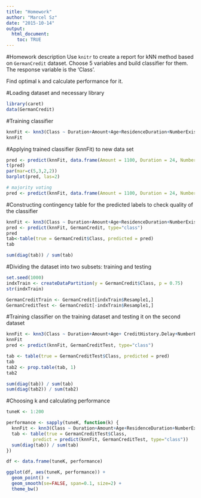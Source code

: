 ```yaml
---
title: "Homework"
author: "Marcel Sz"
date: "2015-10-14"
output: 
  html_document:
    toc: TRUE
---
```

#Homework description 
Use `knitr` to create a report for kNN method based on `GermanCredit` dataset.
Choose 5 variables and build classifier for them. The response variable is the 'Class'.

Find optimal `k` and calculate performance for it.

#Loading dataset and necessary library
```r
library(caret)
data(GermanCredit)
```
#Training classifier
```r
knnFit <- knn3(Class ~ Duration+Amount+Age+ResidenceDuration+NumberExistingCredits, data = GermanCredit, k=40, prob=TRUE)
knnFit
```

#Applying trained classifier (knnFit) to new data set
```r
pred <- predict(knnFit, data.frame(Amount = 1100, Duration = 24, NumberExistingCredits= 3, Age = 30, ResidenceDuration = 4))
t(pred)
par(mar=c(5,3,2,2))
barplot(pred, las=2)

# majority voting
pred <- predict(knnFit, data.frame(Amount = 1100, Duration = 24, NumberExistingCredits= 3, Age = 30, ResidenceDuration = 4), type="class")
```

#Constructing contingency table for the predicted labels to check quality of the classifier

```r
knnFit <- knn3(Class ~ Duration+Amount+Age+ResidenceDuration+NumberExistingCredits, data = GermanCredit, k=40)
pred <- predict(knnFit, GermanCredit, type="class")
pred
tab<-table(true = GermanCredit$Class, predicted = pred)
tab

sum(diag(tab)) / sum(tab)
```

#Dividing the dataset into two subsets: training and testing
```r
set.seed(1000)
indxTrain <- createDataPartition(y = GermanCredit$Class, p = 0.75)
str(indxTrain)

GermanCreditTrain <- GermanCredit[indxTrain$Resample1,]
GermanCreditTest <- GermanCredit[-indxTrain$Resample1,]
```

#Training classifier on the training dataset and testing it on the second dataset
```r
knnFit <- knn3(Class ~ Duration+Amount+Age+ CreditHistory.Delay+NumberExistingCredits, data = GermanCreditTrain, k=40, prob=TRUE)
knnFit
pred <- predict(knnFit, GermanCreditTest, type="class")

tab <- table(true = GermanCreditTest$Class, predicted = pred)
tab
tab2 <- prop.table(tab, 1)
tab2

sum(diag(tab)) / sum(tab)
sum(diag(tab2)) / sum(tab2)
```

#Choosing k and calculating performance

```r
tuneK <- 1:200

performance <- sapply(tuneK, function(k) {
  knnFit <- knn3(Class ~ Duration+Amount+Age+ResidenceDuration+NumberExistingCredits, data = GermanCreditTrain, k=k)
  tab <- table(true = GermanCreditTest$Class,
          predict = predict(knnFit, GermanCreditTest, type="class"))
  sum(diag(tab)) / sum(tab)
}) 

df <- data.frame(tuneK, performance)

ggplot(df, aes(tuneK, performance)) +
  geom_point() + 
  geom_smooth(se=FALSE, span=0.1, size=2) +
  theme_bw()
```
